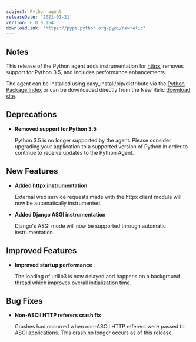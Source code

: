 ```yaml
---
subject: Python agent
releaseDate: '2021-01-21'
version: 6.0.0.154
downloadLink: 'https://pypi.python.org/pypi/newrelic'
---
```


## Notes

This release of the Python agent adds instrumentation for [httpx](https://www.python-httpx.org/), removes support for Python 3.5, and includes performance enhancements.

The agent can be installed using easy_install/pip/distribute via the [Python Package Index](https://pypi.python.org/pypi/newrelic) or can be downloaded directly from the New Relic [download site](https://download.newrelic.com/python_agent/release).

## Deprecations

* **Removed support for Python 3.5**

  Python 3.5 is no longer supported by the agent. Please consider upgrading your application to a supported version of Python in order to continue to receive updates to the Python Agent.

## New Features

* **Added httpx instrumentation**

  External web service requests made with the httpx client module will now be automatically instrumented.
* **Added Django ASGI instrumentation**

  Django's ASGI mode will now be supported through automatic instrumentation.

## Improved Features

* **Improved startup performance**

  The loading of urllib3 is now delayed and happens on a background thread which improves overall initialization time.

## Bug Fixes

* **Non-ASCII HTTP referers crash fix**

  Crashes had occurred when non-ASCII HTTP referers were passed to ASGI applications. This crash no longer occurs as of this release.
